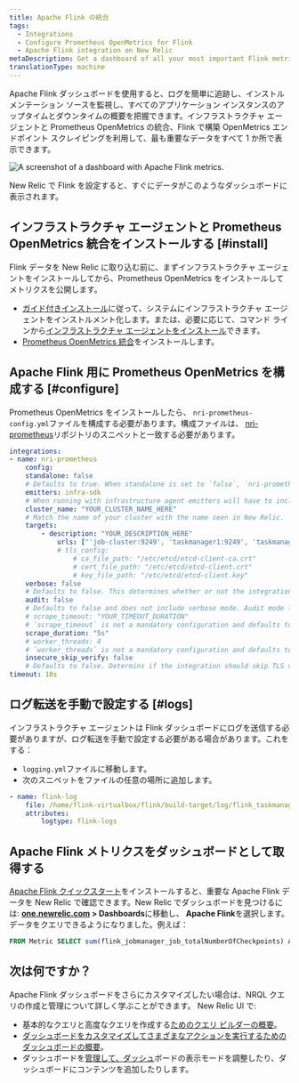 ```yaml
---
title: Apache Flink の統合
tags:
  - Integrations
  - Configure Prometheus OpenMetrics for Flink
  - Apache Flink integration on New Relic
metaDescription: Get a dashboard of all your most important Flink metrics with our quickstart.
translationType: machine
---
```



Apache Flink ダッシュボードを使用すると、ログを簡単に追跡し、インストルメンテーション ソースを監視し、すべてのアプリケーション インスタンスのアップタイムとダウンタイムの概要を把握できます。インフラストラクチャ エージェントと Prometheus OpenMetrics の統合、Flink で構築 <InlinePopover type="dashboards"/>OpenMetrics エンドポイント スクレイピングを利用して、最も重要なデータをすべて 1 か所で表示できます。

<img
  src={dashboardsApacheFlinkQuickstart}
  title="Apache Flink dashboard landing page"
  alt="A screenshot of a dashboard with Apache Flink metrics."
/>

<figcaption>
  New Relic で Flink を設定すると、すぐにデータがこのようなダッシュボードに表示されます。
</figcaption>

## インフラストラクチャ エージェントと Prometheus OpenMetrics 統合をインストールする [#install]

Flink データを New Relic に取り込む前に、まずインフラストラクチャ エージェントをインストールしてから、Prometheus OpenMetrics をインストールしてメトリクスを公開します。

* [ガイド付きインストール](https://one.newrelic.com/nr1-core?state=5e236fa2-fbfd-1f53-e55d-9241d2a73068)に従って、システムにインフラストラクチャ エージェントをインストルメント化します。または、必要に応じて、コマンド ラインから[インフラストラクチャ エージェントをインストール](/docs/infrastructure/install-infrastructure-agent/linux-installation/install-infrastructure-monitoring-agent-linux)できます。
* [Prometheus OpenMetrics 統合](/docs/infrastructure/prometheus-integrations/install-configure-openmetrics/install-update-or-uninstall-your-prometheus-openmetrics-integration)をインストールします。

## Apache Flink 用に Prometheus OpenMetrics を構成する [#configure]

Prometheus OpenMetrics をインストールしたら、 `nri-prometheus-config.yml`ファイルを構成する必要があります。構成ファイルは、 [nri-prometheus](https://github.com/newrelic/nri-prometheus/blob/main/configs/nri-prometheus-config.yml.sample)リポジトリのスニペットと一致する必要があります。

```yml
integrations:
- name: nri-prometheus
    config:
    standalone: false
    # Defaults to true. When standalone is set to `false`, `nri-prometheus` requires an infrastructure agent to send data.
    emitters: infra-sdk
    # When running with infrastructure agent emitters will have to include infra-sdk
    cluster_name: "YOUR_CLUSTER_NAME_HERE"
    # Match the name of your cluster with the name seen in New Relic. 
    targets:
        - description: "YOUR_DESCRIPTION_HERE"
            urls: ["'job-cluster:9249', 'taskmanager1:9249', 'taskmanager2:9249'"]
            # tls_config:
                # ca_file_path: "/etc/etcd/etcd-client-ca.crt"
                # cert_file_path: "/etc/etcd/etcd-client.crt"
                # key_file_path: "/etc/etcd/etcd-client.key"
    verbose: false
    # Defaults to false. This determines whether or not the integration should run in verbose mode.
    audit: false
    # Defaults to false and does not include verbose mode. Audit mode logs the uncompressed data sent to New Relic and can lead to a high log volume.
    # scrape_timeout: "YOUR_TIMEOUT_DURATION"
    # `scrape_timeout` is not a mandatory configuration and defaults to 30s. The HTTP client timeout when fetching data from endpoints.
    scrape_duration: "5s"
    # worker_threads: 4
    # `worker_threads` is not a mandatory configuration and defaults to `4` for clusters with more than 400 endpoints. Slowly increase the worker thread until scrape time falls between the desired `scrape_duration`. Note: Increasing this value too much results in huge memory consumption if too many metrics are scraped at once.
    insecure_skip_verify: false
    # Defaults to false. Determins if the integration should skip TLS verification or not.
timeout: 10s
```

## ログ転送を手動で設定する [#logs]

インフラストラクチャ エージェントは Flink ダッシュボードにログを送信する必要がありますが、ログ転送を手動で設定する必要がある場合があります。これをする：

* `logging.yml`ファイルに移動します。
* 次のスニペットをファイルの任意の場所に追加します。

```yml
- name: flink-log 
    file: /home/flink-virtualbox/flink/build-target/log/flink_taskmanager.log
    attributes:
        logtype: flink-logs
```

## Apache Flink メトリクスをダッシュボードとして取得する

[Apache Flink クイックスタート](https://newrelic.com/instant-observability/apache-flink)をインストールすると、重要な Apache Flink データを New Relic で確認できます。New Relic でダッシュボードを見つけるには: **[one.newrelic.com](https://one.newrelic.com/all-capabilities) > Dashboards**に移動し、 **Apache Flink**を選択します。データをクエリできるようになりました。例えば：

```sql
FROM Metric SELECT sum(flink_jobmanager_job_totalNumberOfCheckpoints) AS 'Total Number of Checkpoints'
```

## 次は何ですか？

Apache Flink ダッシュボードをさらにカスタマイズしたい場合は、NRQL クエリの作成と管理について詳しく学ぶことができます。 <InlinePopover type="dashboards"/>New Relic UI で:

* 基本的なクエリと高度なクエリを作成する[ためのクエリ ビルダーの概要](/docs/query-your-data/explore-query-data/query-builder/introduction-query-builder)。
* [ダッシュボードをカスタマイズしてさまざまなアクションを実行するためのダッシュボードの概要](/docs/query-your-data/explore-query-data/dashboards/introduction-dashboards)。
* ダッシュボードを[管理して、ダッシュ](/docs/query-your-data/explore-query-data/dashboards/manage-your-dashboard)ボードの表示モードを調整したり、ダッシュボードにコンテンツを追加したりします。